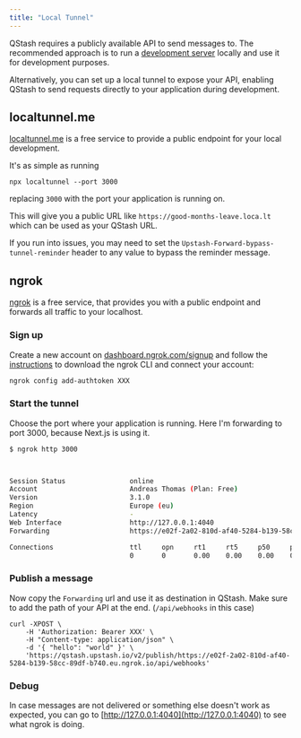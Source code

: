```yaml
---
title: "Local Tunnel"
---
```


QStash requires a publicly available API to send messages to. 
The recommended approach is to run a [development server](/qstash/howto/local-development) locally and use it for development purposes. 

Alternatively, you can set up a local tunnel to expose your API, enabling QStash to send requests directly to your application during development.

## localtunnel.me

[localtunnel.me](https://github.com/localtunnel/localtunnel) is a free service to provide
a public endpoint for your local development.

It's as simple as running

```
npx localtunnel --port 3000
```
replacing `3000` with the port your application is running on.

This will give you a public URL like `https://good-months-leave.loca.lt` which can be used 
as your QStash URL.

If you run into issues, you may need to set the `Upstash-Forward-bypass-tunnel-reminder` header to 
any value to bypass the reminder message.

## ngrok

[ngrok](https://ngrok.com) is a free service, that provides you with a public
endpoint and forwards all traffic to your localhost.

### Sign up

Create a new account on
[dashboard.ngrok.com/signup](https://dashboard.ngrok.com/signup) and follow the
[instructions](https://dashboard.ngrok.com/get-started/setup) to download the
ngrok CLI and connect your account:

```bash
ngrok config add-authtoken XXX
```

### Start the tunnel

Choose the port where your application is running. Here I'm forwarding to port
3000, because Next.js is using it.

```bash
$ ngrok http 3000



Session Status                online
Account                       Andreas Thomas (Plan: Free)
Version                       3.1.0
Region                        Europe (eu)
Latency                       -
Web Interface                 http://127.0.0.1:4040
Forwarding                    https://e02f-2a02-810d-af40-5284-b139-58cc-89df-b740.eu.ngrok.io -> http://localhost:3000

Connections                   ttl     opn     rt1     rt5     p50     p90
                              0       0       0.00    0.00    0.00    0.00
```

### Publish a message

Now copy the `Forwarding` url and use it as destination in QStash. Make sure to
add the path of your API at the end. (`/api/webhooks` in this case)

```
curl -XPOST \
    -H 'Authorization: Bearer XXX' \
    -H "Content-type: application/json" \
    -d '{ "hello": "world" }' \
    'https://qstash.upstash.io/v2/publish/https://e02f-2a02-810d-af40-5284-b139-58cc-89df-b740.eu.ngrok.io/api/webhooks'
```

### Debug

In case messages are not delivered or something else doesn't work as expected,
you can go to [http://127.0.0.1:4040](http://127.0.0.1:4040) to see what ngrok
is doing.
